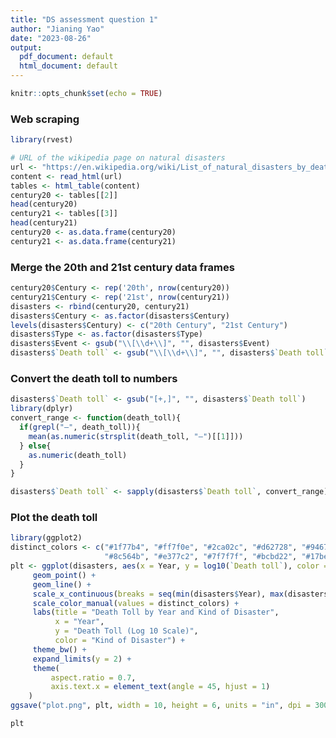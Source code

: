 ```yaml
---
title: "DS assessment question 1"
author: "Jianing Yao"
date: "2023-08-26"
output:
  pdf_document: default
  html_document: default
---
```


```r
knitr::opts_chunk$set(echo = TRUE)
```

### Web scraping

```r
library(rvest)

# URL of the wikipedia page on natural disasters
url <- "https://en.wikipedia.org/wiki/List_of_natural_disasters_by_death_toll"
content <- read_html(url)
tables <- html_table(content)
century20 <- tables[[2]]
head(century20)
century21 <- tables[[3]]
head(century21)
century20 <- as.data.frame(century20)
century21 <- as.data.frame(century21)
```


### Merge the 20th and 21st century data frames

```r
century20$Century <- rep('20th', nrow(century20))
century21$Century <- rep('21st', nrow(century21))
disasters <- rbind(century20, century21)
disasters$Century <- as.factor(disasters$Century)
levels(disasters$Century) <- c("20th Century", "21st Century")
disasters$Type <- as.factor(disasters$Type)
disasters$Event <- gsub("\\[\\d+\\]", "", disasters$Event)
disasters$`Death toll` <- gsub("\\[\\d+\\]", "", disasters$`Death toll`)

```


### Convert the death toll to numbers

```r
disasters$`Death toll` <- gsub("[+,]", "", disasters$`Death toll`)
library(dplyr)
convert_range <- function(death_toll){
  if(grepl("–", death_toll)){
    mean(as.numeric(strsplit(death_toll, "–")[[1]]))
  } else{
    as.numeric(death_toll)
  }
}

disasters$`Death toll` <- sapply(disasters$`Death toll`, convert_range)
```


### Plot the death toll
```r
library(ggplot2)
distinct_colors <- c("#1f77b4", "#ff7f0e", "#2ca02c", "#d62728", "#9467bd",
                     "#8c564b", "#e377c2", "#7f7f7f", "#bcbd22", "#17becf")
plt <- ggplot(disasters, aes(x = Year, y = log10(`Death toll`), color = Type)) +
     geom_point() +
     geom_line() +
     scale_x_continuous(breaks = seq(min(disasters$Year), max(disasters$Year), by = 5)) +
     scale_color_manual(values = distinct_colors) +
     labs(title = "Death Toll by Year and Kind of Disaster",
          x = "Year",
          y = "Death Toll (Log 10 Scale)",
          color = "Kind of Disaster") +
     theme_bw() + 
     expand_limits(y = 2) +
     theme(
         aspect.ratio = 0.7,
         axis.text.x = element_text(angle = 45, hjust = 1)
    )
ggsave("plot.png", plt, width = 10, height = 6, units = "in", dpi = 300)

```



```r
plt
```




